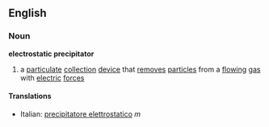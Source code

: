==English==
===Noun===
'''electrostatic precipitator'''

#a [[particulate]] [[collection]] [[device]] that [[remove]]s [[particles]] from a [[flowing]] [[gas]] with [[electric]] [[force]]s

====Translations====
*Italian: [[precipitatore elettrostatico]] ''m''